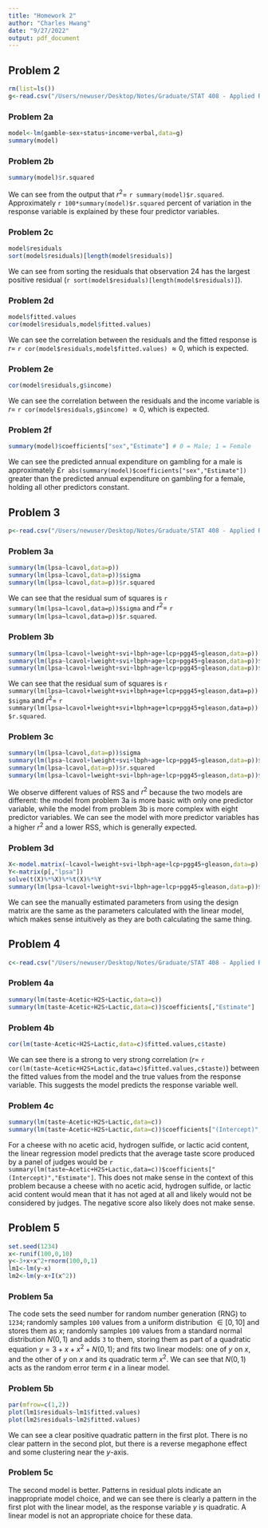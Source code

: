 ```yaml
---
title: "Homework 2"
author: "Charles Hwang"
date: "9/27/2022"
output: pdf_document
---
```

## Problem 2

```r
rm(list=ls())
g<-read.csv("/Users/newuser/Desktop/Notes/Graduate/STAT 408 - Applied Regression Analysis/teengamb.csv")
```

### Problem 2a

```r
model<-lm(gamble~sex+status+income+verbal,data=g)
summary(model)
```

### Problem 2b

```r
summary(model)$r.squared
```

We can see from the output that $r^2=$ `r summary(model)$r.squared`. Approximately `r 100*summary(model)$r.squared` percent of variation in the response variable is explained by these four predictor variables.

### Problem 2c

```r
model$residuals
sort(model$residuals)[length(model$residuals)]
```

We can see from sorting the residuals that observation 24 has the largest positive residual (`r sort(model$residuals)[length(model$residuals)]`).

### Problem 2d

```r
model$fitted.values
cor(model$residuals,model$fitted.values)
```

We can see the correlation between the residuals and the fitted response is $r=$ `r cor(model$residuals,model$fitted.values)` $\approx0$, which is expected.

### Problem 2e

```r
cor(model$residuals,g$income)
```

We can see the correlation between the residuals and the income variable is $r=$ `r cor(model$residuals,g$income)` $\approx0$, which is expected.

### Problem 2f

```r
summary(model)$coefficients["sex","Estimate"] # 0 = Male; 1 = Female
```

We can see the predicted annual expenditure on gambling for a male is approximately £`r abs(summary(model)$coefficients["sex","Estimate"])` greater than the predicted annual expenditure on gambling for a female, holding all other predictors constant.

## Problem 3

```r
p<-read.csv("/Users/newuser/Desktop/Notes/Graduate/STAT 408 - Applied Regression Analysis/prostate.csv")
```

### Problem 3a

```r
summary(lm(lpsa~lcavol,data=p))
summary(lm(lpsa~lcavol,data=p))$sigma
summary(lm(lpsa~lcavol,data=p))$r.squared
```

We can see that the residual sum of squares is `r summary(lm(lpsa~lcavol,data=p))$sigma` and $r^2=$ `r summary(lm(lpsa~lcavol,data=p))$r.squared`.

### Problem 3b

```r
summary(lm(lpsa~lcavol+lweight+svi+lbph+age+lcp+pgg45+gleason,data=p))
summary(lm(lpsa~lcavol+lweight+svi+lbph+age+lcp+pgg45+gleason,data=p))$sigma
summary(lm(lpsa~lcavol+lweight+svi+lbph+age+lcp+pgg45+gleason,data=p))$r.squared
```

We can see that the residual sum of squares is `r summary(lm(lpsa~lcavol+lweight+svi+lbph+age+lcp+pgg45+gleason,data=p))$sigma` and $r^2=$ `r summary(lm(lpsa~lcavol+lweight+svi+lbph+age+lcp+pgg45+gleason,data=p))$r.squared`.

### Problem 3c

```r
summary(lm(lpsa~lcavol,data=p))$sigma
summary(lm(lpsa~lcavol+lweight+svi+lbph+age+lcp+pgg45+gleason,data=p))$sigma
summary(lm(lpsa~lcavol,data=p))$r.squared
summary(lm(lpsa~lcavol+lweight+svi+lbph+age+lcp+pgg45+gleason,data=p))$r.squared
```

We observe different values of RSS and $r^2$ because the two models are different: the model from problem 3a is more basic with only one predictor variable, while the model from problem 3b is more complex with eight predictor variables. We can see the model with more predictor variables has a higher $r^2$ and a lower RSS, which is generally expected.

### Problem 3d

```r
X<-model.matrix(~lcavol+lweight+svi+lbph+age+lcp+pgg45+gleason,data=p)
Y<-matrix(p[,"lpsa"])
solve(t(X)%*%X)%*%t(X)%*%Y
summary(lm(lpsa~lcavol+lweight+svi+lbph+age+lcp+pgg45+gleason,data=p))$coefficients[,"Estimate"]
```

We can see the manually estimated parameters from using the design matrix are the same as the parameters calculated with the linear model, which makes sense intuitively as they are both calculating the same thing.

## Problem 4

```r
c<-read.csv("/Users/newuser/Desktop/Notes/Graduate/STAT 408 - Applied Regression Analysis/cheddar.csv")
```

### Problem 4a

```r
summary(lm(taste~Acetic+H2S+Lactic,data=c))
summary(lm(taste~Acetic+H2S+Lactic,data=c))$coefficients[,"Estimate"]
```

### Problem 4b

```r
cor(lm(taste~Acetic+H2S+Lactic,data=c)$fitted.values,c$taste)
```

We can see there is a strong to very strong correlation ($r=$ `r cor(lm(taste~Acetic+H2S+Lactic,data=c)$fitted.values,c$taste)`) between the fitted values from the model and the true values from the response variable. This suggests the model predicts the response variable well.

### Problem 4c

```r
summary(lm(taste~Acetic+H2S+Lactic,data=c))
summary(lm(taste~Acetic+H2S+Lactic,data=c))$coefficients["(Intercept)","Estimate"]
```

For a cheese with no acetic acid, hydrogen sulfide, or lactic acid content, the linear regression model predicts that the average taste score produced by a panel of judges would be `r summary(lm(taste~Acetic+H2S+Lactic,data=c))$coefficients["(Intercept)","Estimate"]`. This does not make sense in the context of this problem because a cheese with no acetic acid, hydrogen sulfide, or lactic acid content would mean that it has not aged at all and likely would not be considered by judges. The negative score also likely does not make sense.

## Problem 5

```r
set.seed(1234)
x<-runif(100,0,10)
y<-3+x+x^2+rnorm(100,0,1)
lm1<-lm(y~x)
lm2<-lm(y~x+I(x^2))
```

### Problem 5a

The code sets the seed number for random number generation (RNG) to `1234`; randomly samples `100` values from a uniform distribution $\in[0,10]$ and stores them as *x*; randomly samples `100` values from a standard normal distribution $N(0,1)$ and adds `3` to them, storing them as part of a quadratic equation $y=3+x+x^2+N(0,1)$; and fits two linear models: one of *y* on *x*, and the other of *y* on *x* and its quadratic term $x^2$. We can see that $N(0,1)$ acts as the random error term $\epsilon$ in a linear model.

### Problem 5b

```r
par(mfrow=c(1,2))
plot(lm1$residuals~lm1$fitted.values)
plot(lm2$residuals~lm2$fitted.values)
```

We can see a clear positive quadratic pattern in the first plot. There is no clear pattern in the second plot, but there is a reverse megaphone effect and some clustering near the *y*-axis.

### Problem 5c

The second model is better. Patterns in residual plots indicate an inappropriate model choice, and we can see there is clearly a pattern in the first plot with the linear model, as the response variable *y* is quadratic. A linear model is not an appropriate choice for these data.
